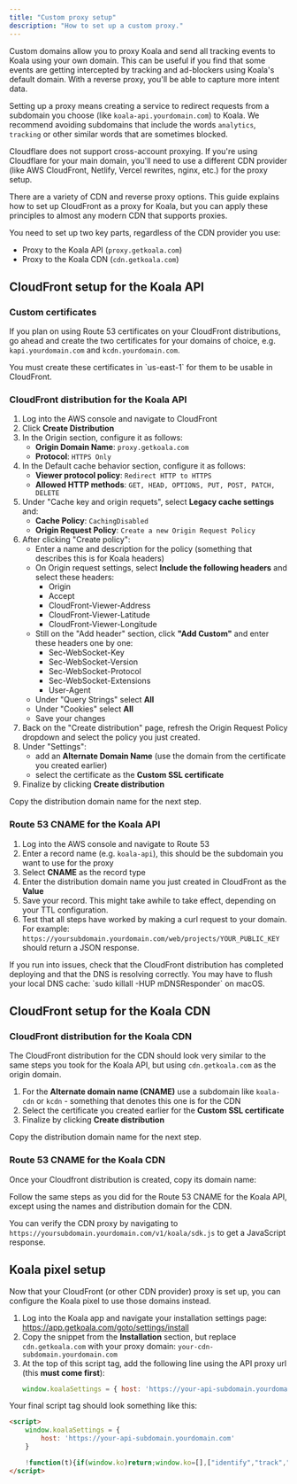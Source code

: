 ```yaml
---
title: "Custom proxy setup"
description: "How to set up a custom proxy."
---
```


Custom domains allow you to proxy Koala and send all tracking events to Koala using your own domain. This can be useful if you find that some events are getting intercepted by tracking and ad-blockers using Koala's default domain. With a reverse proxy, you'll be able to capture more intent data.

Setting up a proxy means creating a service to redirect requests from a subdomain you choose (like `koala-api.yourdomain.com`) to Koala. We recommend avoiding subdomains that include the words `analytics`, `tracking` or other similar words that are sometimes blocked.

<Warning>
  Cloudflare does not support cross-account proxying. If you're using Cloudflare for your main domain, you'll need to use a different CDN provider (like AWS CloudFront, Netlify, Vercel rewrites, nginx, etc.) for the proxy setup.
</Warning>

There are a variety of CDN and reverse proxy options. This guide explains how to set up CloudFront as a proxy for Koala, but you can apply these principles to almost any modern CDN that supports proxies.

You need to set up two key parts, regardless of the CDN provider you use:

- Proxy to the Koala API (`proxy.getkoala.com`)
- Proxy to the Koala CDN (`cdn.getkoala.com`)

## CloudFront setup for the Koala API

### Custom certificates

If you plan on using Route 53 certificates on your CloudFront distributions, go ahead and create the two certificates for your domains of choice, e.g. `kapi.yourdomain.com` and `kcdn.yourdomain.com`.

<Warning>
You must create these certificates in `us-east-1` for them to be usable in CloudFront.
</Warning>

### CloudFront distribution for the Koala API

1. Log into the AWS console and navigate to CloudFront
2. Click **Create Distribution**
3. In the Origin section, configure it as follows:
   - **Origin Domain Name**: `proxy.getkoala.com`
   - **Protocol**: `HTTPS Only`
4. In the Default cache behavior section, configure it as follows:
   - **Viewer protocol policy**: `Redirect HTTP to HTTPS`
   - **Allowed HTTP methods**: `GET, HEAD, OPTIONS, PUT, POST, PATCH, DELETE`
5. Under "Cache key and origin requets", select **Legacy cache settings** and:
   - **Cache Policy**: `CachingDisabled`
   - **Origin Request Policy**: `Create a new Origin Request Policy`
6. After clicking "Create policy":
   - Enter a name and description for the policy (something that describes this is for Koala headers)
   - On Origin request settings, select **Include the following headers** and select these headers:
     - Origin
     - Accept
     - CloudFront-Viewer-Address
     - CloudFront-Viewer-Latitude
     - CloudFront-Viewer-Longitude
   - Still on the "Add header" section, click **"Add Custom"** and enter these headers one by one:
     - Sec-WebSocket-Key
     - Sec-WebSocket-Version
     - Sec-WebSocket-Protocol
     - Sec-WebSocket-Extensions
     - User-Agent
   - Under "Query Strings" select **All**
   - Under "Cookies" select **All**
   - Save your changes
7. Back on the "Create distribution" page, refresh the Origin Request Policy dropdown and select the policy you just created.
8. Under "Settings":
   - add an **Alternate Domain Name** (use the domain from the certificate you created earlier)
   - select the certificate as the **Custom SSL certificate**
9. Finalize by clicking **Create distribution**

Copy the distribution domain name for the next step.

### Route 53 CNAME for the Koala API

1. Log into the AWS console and navigate to Route 53
2. Enter a record name (e.g. `koala-api`), this should be the subdomain you want to use for the proxy
3. Select **CNAME** as the record type
4. Enter the distribution domain name you just created in CloudFront as the **Value**
5. Save your record. This might take awhile to take effect, depending on your TTL configuration.
6. Test that all steps have worked by making a curl request to your domain. For example: `https://yoursubdomain.yourdomain.com/web/projects/YOUR_PUBLIC_KEY` should return a JSON response.

<Note>
  If you run into issues, check that the CloudFront distribution has completed deploying and that the DNS is resolving correctly. You may have to flush your local DNS cache: `sudo killall -HUP mDNSResponder` on macOS.
</Note>

## CloudFront setup for the Koala CDN

### CloudFront distribution for the Koala CDN

The CloudFront distribution for the CDN should look very similar to the same steps you took for the Koala API, but using `cdn.getkoala.com` as the origin domain.

1. For the **Alternate domain name (CNAME)** use a subdomain like `koala-cdn` or `kcdn` - something that denotes this one is for the CDN
2. Select the certificate you created earlier for the **Custom SSL certificate**
3. Finalize by clicking **Create distribution**

Copy the distribution domain name for the next step.

### Route 53 CNAME for the Koala CDN

Once your Cloudfront distribution is created, copy its domain name:

Follow the same steps as you did for the Route 53 CNAME for the Koala API, except using the names and distribution domain for the CDN.

You can verify the CDN proxy by navigating to `https://yoursubdomain.yourdomain.com/v1/koala/sdk.js` to get a JavaScript response.

## Koala pixel setup

Now that your CloudFront (or other CDN provider) proxy is set up, you can configure the Koala pixel to use those domains instead.

1. Log into the Koala app and navigate your installation settings page: https://app.getkoala.com/goto/settings/install
2. Copy the snippet from the **Installation** section, but replace `cdn.getkoala.com` with your proxy domain: `your-cdn-subdomain.yourdomain.com`
3. At the top of this script tag, add the following line using the API proxy url (this **must come first**):
    ```js
    window.koalaSettings = { host: 'https://your-api-subdomain.yourdomain.com' }    
    ```

Your final script tag should look something like this:

```html
<script>
    window.koalaSettings = {
        host: 'https://your-api-subdomain.yourdomain.com'
    }

    !function(t){if(window.ko)return;window.ko=[],["identify","track","removeListeners","on","off","qualify","ready"].forEach(function(t){ko[t]=function(){var n=[].slice.call(arguments);return n.unshift(t),ko.push(n),ko}});var n=document.createElement("script");n.async=!0,n.setAttribute("src","https://your-cdn-subdomain.yourdomain.com/v1/YOUR_PUBLIC_KEY/sdk.js"),(document.body || document.head).appendChild(n)}();
</script>
```
